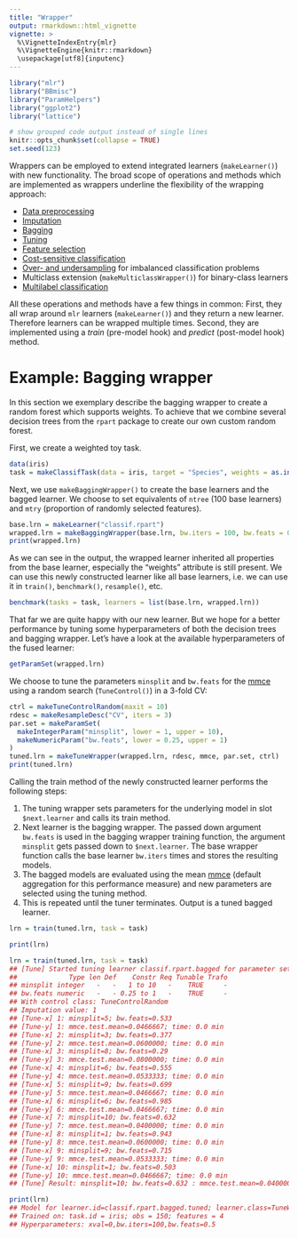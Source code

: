 ```yaml
---
title: "Wrapper"
output: rmarkdown::html_vignette
vignette: >
  %\VignetteIndexEntry{mlr}
  %\VignetteEngine{knitr::rmarkdown}
  \usepackage[utf8]{inputenc}
---
```


```r
library("mlr")
library("BBmisc")
library("ParamHelpers")
library("ggplot2")
library("lattice")

# show grouped code output instead of single lines
knitr::opts_chunk$set(collapse = TRUE)
set.seed(123)
```

Wrappers can be employed to extend integrated learners (`makeLearner()`)  with new functionality.
The broad scope of operations and methods which are implemented as wrappers underline the flexibility of the wrapping approach:

* [Data preprocessing](preproc.html){target="_blank"}
* [Imputation](impute.html){target="_blank"}
* [Bagging](bagging.html){target="_blank"}
* [Tuning](tune.html){target="_blank"}
* [Feature selection](feature_selection.html){target="_blank"}
* [Cost-sensitive classification](cost_sensitive_classif.html){target="_blank"}
* [Over- and undersampling](over_and_undersampling.html){target="_blank"} for imbalanced classification problems
* Multiclass extension (`makeMulticlassWrapper()`) for binary-class learners
* [Multilabel classification](multilabel.html){target="_blank"}

All these operations and methods have a few things in common:
First, they all wrap around `mlr` learners (`makeLearner()`)  and they return a new learner.
Therefore learners can be wrapped multiple times.
Second, they are implemented using a *train* (pre-model hook) and *predict* (post-model hook) method.

# Example: Bagging wrapper

In this section we exemplary describe the bagging wrapper to create a random forest which supports weights.
To achieve that we combine several decision trees from the `rpart` package to create our own custom random forest.

First, we create a weighted toy task.

```r
data(iris)
task = makeClassifTask(data = iris, target = "Species", weights = as.integer(iris$Species))
```

Next, we use `makeBaggingWrapper()` to create the base learners and the bagged learner.
We choose to set equivalents of `ntree` (100 base learners) and `mtry` (proportion of randomly selected features).

```r
base.lrn = makeLearner("classif.rpart")
wrapped.lrn = makeBaggingWrapper(base.lrn, bw.iters = 100, bw.feats = 0.5)
print(wrapped.lrn)
```

As we can see in the output, the wrapped learner inherited all properties from the base learner, especially the "weights" attribute is still present.
We can use this newly constructed learner like all base learners, i.e. we can use it in `train()`, `benchmark()`, `resample()`, etc.

```r
benchmark(tasks = task, learners = list(base.lrn, wrapped.lrn))
```

That far we are quite happy with our new learner.
But we hope for a better performance by tuning some hyperparameters of both the decision trees and bagging wrapper.
Let's have a look at the available hyperparameters of the fused learner:

```r
getParamSet(wrapped.lrn)
```

We choose to tune the parameters `minsplit` and `bw.feats` for the [mmce](measures.html){target="_blank"} using a random search (`TuneControl()`) in a 3-fold CV:

```r
ctrl = makeTuneControlRandom(maxit = 10)
rdesc = makeResampleDesc("CV", iters = 3)
par.set = makeParamSet(
  makeIntegerParam("minsplit", lower = 1, upper = 10),
  makeNumericParam("bw.feats", lower = 0.25, upper = 1)
)
tuned.lrn = makeTuneWrapper(wrapped.lrn, rdesc, mmce, par.set, ctrl)
print(tuned.lrn)
```

Calling the train method of the newly constructed learner performs the following steps:

1. The tuning wrapper sets parameters for the underlying model in slot `$next.learner` and calls its train method.
2. Next learner is the bagging wrapper. The passed down argument `bw.feats` is used in the bagging wrapper training function, the argument `minsplit` gets passed down to `$next.learner`. 
The base wrapper function calls the base learner `bw.iters` times and stores the resulting models.
3. The bagged models are evaluated using the mean [mmce](measures.html){target="_blank"} (default aggregation for this performance measure) and new parameters are selected using the tuning method.
4. This is repeated until the tuner terminates. Output is a tuned bagged learner.

```r
lrn = train(tuned.lrn, task = task)

print(lrn)
```

```r
lrn = train(tuned.lrn, task = task)
## [Tune] Started tuning learner classif.rpart.bagged for parameter set:
##             Type len Def    Constr Req Tunable Trafo
## minsplit integer   -   -   1 to 10   -    TRUE     -
## bw.feats numeric   -   - 0.25 to 1   -    TRUE     -
## With control class: TuneControlRandom
## Imputation value: 1
## [Tune-x] 1: minsplit=5; bw.feats=0.533
## [Tune-y] 1: mmce.test.mean=0.0466667; time: 0.0 min
## [Tune-x] 2: minsplit=3; bw.feats=0.377
## [Tune-y] 2: mmce.test.mean=0.0600000; time: 0.0 min
## [Tune-x] 3: minsplit=8; bw.feats=0.29
## [Tune-y] 3: mmce.test.mean=0.0800000; time: 0.0 min
## [Tune-x] 4: minsplit=6; bw.feats=0.555
## [Tune-y] 4: mmce.test.mean=0.0533333; time: 0.0 min
## [Tune-x] 5: minsplit=9; bw.feats=0.699
## [Tune-y] 5: mmce.test.mean=0.0466667; time: 0.0 min
## [Tune-x] 6: minsplit=6; bw.feats=0.985
## [Tune-y] 6: mmce.test.mean=0.0466667; time: 0.0 min
## [Tune-x] 7: minsplit=10; bw.feats=0.632
## [Tune-y] 7: mmce.test.mean=0.0400000; time: 0.0 min
## [Tune-x] 8: minsplit=1; bw.feats=0.943
## [Tune-y] 8: mmce.test.mean=0.0600000; time: 0.0 min
## [Tune-x] 9: minsplit=9; bw.feats=0.715
## [Tune-y] 9: mmce.test.mean=0.0533333; time: 0.0 min
## [Tune-x] 10: minsplit=1; bw.feats=0.503
## [Tune-y] 10: mmce.test.mean=0.0466667; time: 0.0 min
## [Tune] Result: minsplit=10; bw.feats=0.632 : mmce.test.mean=0.0400000

print(lrn)
## Model for learner.id=classif.rpart.bagged.tuned; learner.class=TuneWrapper
## Trained on: task.id = iris; obs = 150; features = 4
## Hyperparameters: xval=0,bw.iters=100,bw.feats=0.5
```
